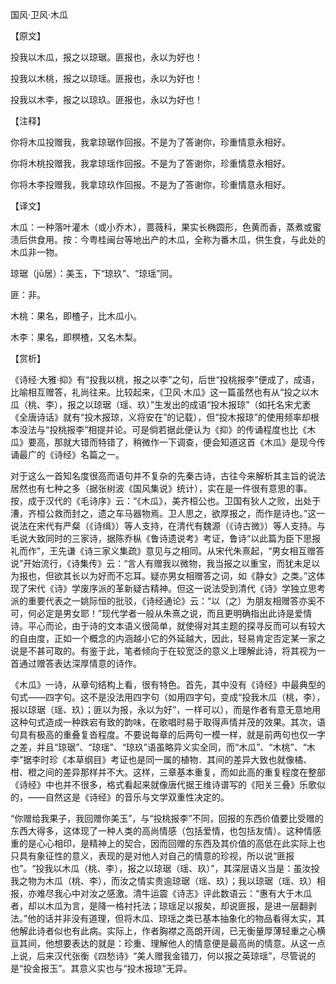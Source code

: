 

国风·卫风·木瓜

【原文】

投我以木瓜，报之以琼琚。匪报也，永以为好也！

投我以木桃，报之以琼瑶。匪报也，永以为好也！

投我以木李，报之以琼玖。匪报也，永以为好也！

【注释】

你将木瓜投赠我，我拿琼琚作回报。不是为了答谢你，珍重情意永相好。

你将木桃投赠我，我拿琼瑶作回报。不是为了答谢你，珍重情意永相好。

你将木李投赠我，我拿琼玖作回报。不是为了答谢你，珍重情意永相好。

【译文】

木瓜：一种落叶灌木（或小乔木），蔷薇科，果实长椭圆形，色黄而香，蒸煮或蜜渍后供食用。按：今粤桂闽台等地出产的木瓜，全称为番木瓜，供生食，与此处的木瓜非一物。

琼琚（jū居）：美玉，下“琼玖”、“琼瑶”同。

匪：非。

木桃：果名，即楂子，比木瓜小。

木李：果名，即榠楂，又名木梨。

【赏析】

《诗经·大雅·抑》有“投我以桃，报之以李”之句，后世“投桃报李”便成了，成语，比喻相互赠答，礼尚往来。比较起来，《卫风·木瓜》这一篇虽然也有从“投之以木瓜（桃、李），报之以琼琚（瑶、玖）”生发出的成语“投木报琼”（如托名宋尤袤《全唐诗话》就有“投木报琼，义将安在”的记载），但“投木报琼”的使用频率却根本没法与“投桃报李”相提并论。可是倘若据此便认为《抑》的传诵程度也比《木瓜》要高，那就大错而特错了，稍微作一下调查，便会知道这首《木瓜》是现今传诵最广的《诗经》名篇之一。

对于这么一首知名度很高而语句并不复杂的先秦古诗，古往今来解析其主旨的说法居然也有七种之多（据张树波《国风集说》统计），实在是一件很有意思的事。按，成于汉代的《毛诗序》云：“《木瓜》，美齐桓公也。卫国有狄人之败，出处于漕，齐桓公救而封之，遗之车马器物焉。卫人思之，欲厚报之，而作是诗也。”这一说法在宋代有严粲（《诗缉》）等人支持，在清代有魏源（《诗古微》）等人支持。与毛说大致同时的三家诗，据陈乔枞《鲁诗遗说考》考证，鲁诗“以此篇为臣下思报礼而作”，王先谦《诗三家义集疏》意见与之相同。从宋代朱熹起，“男女相互赠答说”开始流行，《诗集传》云：“言人有赠我以微物，我当报之以重宝，而犹未足以为报也，但欲其长以为好而不忘耳。疑亦男女相赠答之词，如《静女》之类。”这体现了宋代《诗》学废序派的革新疑古精神。但这一说法受到清代《诗》学独立思考派的重要代表之一姚际恒的批驳，《诗经通论》云：“以（之）为朋友相赠答亦奚不可，何必定是男女耶！”现代学者一般从朱熹之说，而且更明确指出此诗是爱情诗。平心而论，由于诗的文本语义很简单，就使得对其主题的探寻反而可以有较大的自由度，正如一个概念的内涵越小它的外延越大，因此，轻易肯定否定某一家之说是不甚可取的。有鉴于此，笔者倾向于在较宽泛的意义上理解此诗，将其视为一首通过赠答表达深厚情意的诗作。

《木瓜》一诗，从章句结构上看，很有特色。首先，其中没有《诗经》中最典型的句式——四字句。这不是没法用四字句（如用四字句，变成“投我木瓜（桃，李），报以琼琚（瑶、玖）；匪以为报，永以为好”，一样可以），而是作者有意无意地用这种句式造成一种跌宕有致的韵味，在歌唱时易于取得声情并茂的效果。其次，语句具有极高的重叠复沓程度。不要说每章的后两句一模一样，就是前两句也仅一字之差，并且“琼琚”、“琼瑶”、“琼玖”语虽略异义实全同，而“木瓜”、“木桃”、“木李”据李时珍《本草纲目》考证也是同一属的植物．其间的差异大致也就像橘、柑、橙之间的差异那样并不大。这样，三章基本重复，而如此高的重复程度在整部《诗经》中也并不很多，格式看起来就像唐代据王维诗谱写的《阳关三叠》乐歌似的，——自然这是《诗经》的音乐与文学双重性决定的。

“你赠给我果子，我回赠你美玉”，与“投桃报李”不同，回报的东西价值要比受赠的东西大得多，这体现了一种人类的高尚情感（包括爱情，也包括友情）。这种情感重的是心心相印，是精神上的契合，因而回赠的东西及其价值的高低在此实际上也只具有象征性的意义，表现的是对他人对自己的情意的珍视，所以说“匪报也”。“投我以木瓜（桃、李），报之以琼琚（瑶、玖）”，其深层语义当是：虽汝投我之物为木瓜（桃、李），而汝之情实贵逾琼琚（瑶、玖）；我以琼琚（瑶、玖）相报，亦难尽我心中对汝之感激。清牛运震《诗志》评此数语云：“惠有大于木瓜者，却以木瓜为言，是降一格衬托法；琼瑶足以报矣，却说匪报，是进一层翻剥法。”他的话并非没有道理，但将木瓜、琼瑶之类已基本抽象化的物品看得太实，其他解此诗者似也有此病。实际上，作者胸襟之高朗开阔，已无衡量厚薄轻重之心横亘其间，他想要表达的就是：珍重、理解他人的情意便是最高尚的情意。从这一点上说，后来汉代张衡《四愁诗》“美人赠我金错刀，何以报之英琼瑶”，尽管说的是“投金报玉”。其意义实也与“投木报琼”无异。

